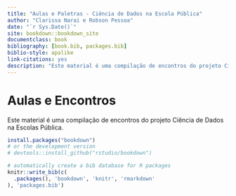 ```yaml
--- 
title: "Aulas e Paletras - Ciência de Dados na Escola Pública"
author: "Clarissa Narai e Robson Pessoa"
date: "`r Sys.Date()`"
site: bookdown::bookdown_site
documentclass: book
bibliography: [book.bib, packages.bib]
biblio-style: apalike
link-citations: yes
description: "Este material é uma compilação de encontros do projeto Ciência de Dados na Escolas Pública."
---
```


# Aulas e Encontros

Este material é uma compilação de encontros do projeto Ciência de Dados na Escolas Pública. 

```r
install.packages("bookdown")
# or the development version
# devtools::install_github("rstudio/bookdown")
```


```r
# automatically create a bib database for R packages
knitr::write_bib(c(
  .packages(), 'bookdown', 'knitr', 'rmarkdown'
), 'packages.bib')
```
